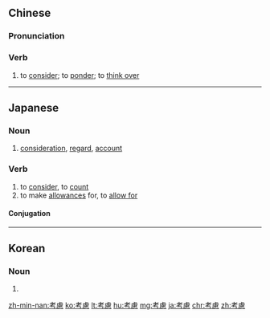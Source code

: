 {{also|考虑}}
==Chinese==
{{zh-forms|s=考虑}}

===Pronunciation===
{{zh-pron
|m=kǎolǜ
|ma=Zh-kaolu.ogg
|c=haau2 leoi6
|h=pfs=kháu-li
|mn=qz:khóⁿ-līr/tp,xm:khó-lū/kh,zz:khó-lī
|cat=v
}}

===Verb===
{{zh-verb}}

# to [[consider]]; to [[ponder]]; to [[think over]]

{{zh-cat|Elementary}}

----

==Japanese==
{{ja-kanjitab|こう|りょ|yomi=o}}

===Noun===
{{ja-noun|こうりょ}}

# [[consideration]], [[regard]], [[account]]

===Verb===
{{ja-verb-suru|tr=trans|こうりょ}}

# to [[consider]], to [[count]]
# to make [[allowance]]s for, to [[allow for]]

====Conjugation====
{{ja-suru|こうりょ}}

----

==Korean==
{{ko-hanjatab}}

===Noun===
{{ko-noun|hj|hangeul=고려}}

# {{hanja form of|고려|consideration}}

[[zh-min-nan:考慮]]
[[ko:考慮]]
[[lt:考慮]]
[[hu:考慮]]
[[mg:考慮]]
[[ja:考慮]]
[[chr:考慮]]
[[zh:考慮]]